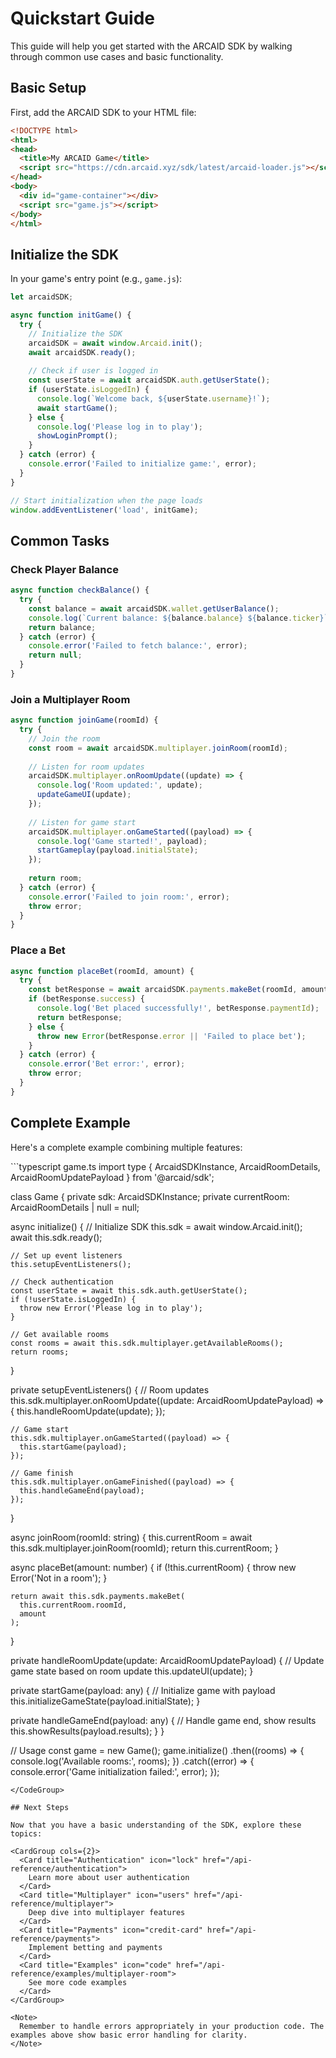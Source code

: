 # Quickstart Guide

This guide will help you get started with the ARCAID SDK by walking through common use cases and basic functionality.

## Basic Setup

First, add the ARCAID SDK to your HTML file:

```html
<!DOCTYPE html>
<html>
<head>
  <title>My ARCAID Game</title>
  <script src="https://cdn.arcaid.xyz/sdk/latest/arcaid-loader.js"></script>
</head>
<body>
  <div id="game-container"></div>
  <script src="game.js"></script>
</body>
</html>
```

## Initialize the SDK

In your game's entry point (e.g., `game.js`):

```typescript
let arcaidSDK;

async function initGame() {
  try {
    // Initialize the SDK
    arcaidSDK = await window.Arcaid.init();
    await arcaidSDK.ready();
    
    // Check if user is logged in
    const userState = await arcaidSDK.auth.getUserState();
    if (userState.isLoggedIn) {
      console.log(`Welcome back, ${userState.username}!`);
      await startGame();
    } else {
      console.log('Please log in to play');
      showLoginPrompt();
    }
  } catch (error) {
    console.error('Failed to initialize game:', error);
  }
}

// Start initialization when the page loads
window.addEventListener('load', initGame);
```

## Common Tasks

### Check Player Balance

```typescript
async function checkBalance() {
  try {
    const balance = await arcaidSDK.wallet.getUserBalance();
    console.log(`Current balance: ${balance.balance} ${balance.ticker}`);
    return balance;
  } catch (error) {
    console.error('Failed to fetch balance:', error);
    return null;
  }
}
```

### Join a Multiplayer Room

```typescript
async function joinGame(roomId) {
  try {
    // Join the room
    const room = await arcaidSDK.multiplayer.joinRoom(roomId);
    
    // Listen for room updates
    arcaidSDK.multiplayer.onRoomUpdate((update) => {
      console.log('Room updated:', update);
      updateGameUI(update);
    });
    
    // Listen for game start
    arcaidSDK.multiplayer.onGameStarted((payload) => {
      console.log('Game started!', payload);
      startGameplay(payload.initialState);
    });
    
    return room;
  } catch (error) {
    console.error('Failed to join room:', error);
    throw error;
  }
}
```

### Place a Bet

```typescript
async function placeBet(roomId, amount) {
  try {
    const betResponse = await arcaidSDK.payments.makeBet(roomId, amount);
    if (betResponse.success) {
      console.log('Bet placed successfully!', betResponse.paymentId);
      return betResponse;
    } else {
      throw new Error(betResponse.error || 'Failed to place bet');
    }
  } catch (error) {
    console.error('Bet error:', error);
    throw error;
  }
}
```

## Complete Example

Here's a complete example combining multiple features:

<CodeGroup>
```typescript game.ts
import type { 
  ArcaidSDKInstance, 
  ArcaidRoomDetails,
  ArcaidRoomUpdatePayload 
} from '@arcaid/sdk';

class Game {
  private sdk: ArcaidSDKInstance;
  private currentRoom: ArcaidRoomDetails | null = null;
  
  async initialize() {
    // Initialize SDK
    this.sdk = await window.Arcaid.init();
    await this.sdk.ready();
    
    // Set up event listeners
    this.setupEventListeners();
    
    // Check authentication
    const userState = await this.sdk.auth.getUserState();
    if (!userState.isLoggedIn) {
      throw new Error('Please log in to play');
    }
    
    // Get available rooms
    const rooms = await this.sdk.multiplayer.getAvailableRooms();
    return rooms;
  }
  
  private setupEventListeners() {
    // Room updates
    this.sdk.multiplayer.onRoomUpdate((update: ArcaidRoomUpdatePayload) => {
      this.handleRoomUpdate(update);
    });
    
    // Game start
    this.sdk.multiplayer.onGameStarted((payload) => {
      this.startGame(payload);
    });
    
    // Game finish
    this.sdk.multiplayer.onGameFinished((payload) => {
      this.handleGameEnd(payload);
    });
  }
  
  async joinRoom(roomId: string) {
    this.currentRoom = await this.sdk.multiplayer.joinRoom(roomId);
    return this.currentRoom;
  }
  
  async placeBet(amount: number) {
    if (!this.currentRoom) {
      throw new Error('Not in a room');
    }
    
    return await this.sdk.payments.makeBet(
      this.currentRoom.roomId,
      amount
    );
  }
  
  private handleRoomUpdate(update: ArcaidRoomUpdatePayload) {
    // Update game state based on room update
    this.updateUI(update);
  }
  
  private startGame(payload: any) {
    // Initialize game with payload
    this.initializeGameState(payload.initialState);
  }
  
  private handleGameEnd(payload: any) {
    // Handle game end, show results
    this.showResults(payload.results);
  }
}

// Usage
const game = new Game();
game.initialize()
  .then((rooms) => {
    console.log('Available rooms:', rooms);
  })
  .catch((error) => {
    console.error('Game initialization failed:', error);
  });
```
</CodeGroup>

## Next Steps

Now that you have a basic understanding of the SDK, explore these topics:

<CardGroup cols={2}>
  <Card title="Authentication" icon="lock" href="/api-reference/authentication">
    Learn more about user authentication
  </Card>
  <Card title="Multiplayer" icon="users" href="/api-reference/multiplayer">
    Deep dive into multiplayer features
  </Card>
  <Card title="Payments" icon="credit-card" href="/api-reference/payments">
    Implement betting and payments
  </Card>
  <Card title="Examples" icon="code" href="/api-reference/examples/multiplayer-room">
    See more code examples
  </Card>
</CardGroup>

<Note>
  Remember to handle errors appropriately in your production code. The examples above show basic error handling for clarity.
</Note> 